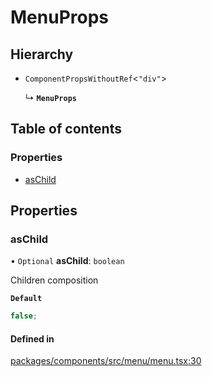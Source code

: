 # MenuProps

## Hierarchy

- `ComponentPropsWithoutRef`\<`"div"`\>

  ↳ **`MenuProps`**

## Table of contents

### Properties

- [asChild](MenuProps.md#aschild)

## Properties

### asChild

• `Optional` **asChild**: `boolean`

Children composition

**`Default`**

```ts
false;
```

#### Defined in

[packages/components/src/menu/menu.tsx:30](https://github.com/vtex/shoreline/blob/9b5214c2f/packages/components/src/menu/menu.tsx#L30)
